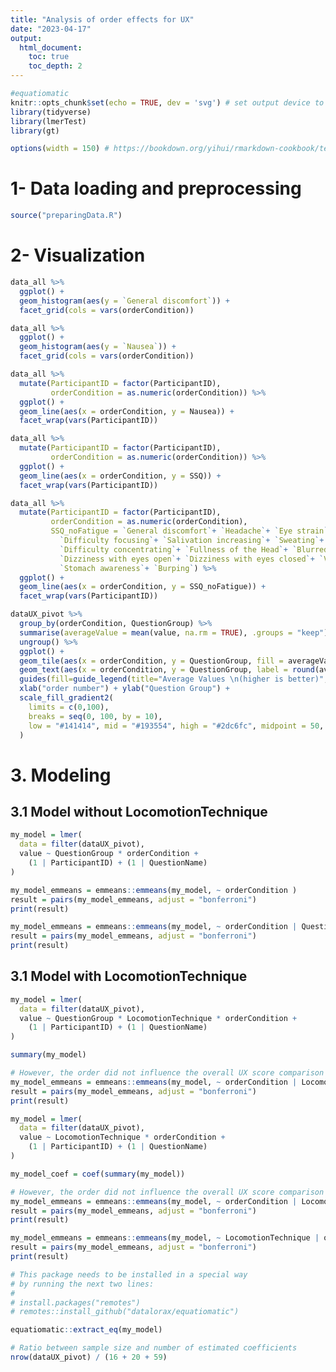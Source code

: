 ```yaml
---
title: "Analysis of order effects for UX"
date: "2023-04-17"
output:
  html_document:
    toc: true
    toc_depth: 2
---
```


```r
#equatiomatic
knitr::opts_chunk$set(echo = TRUE, dev = 'svg') # set output device to svg
library(tidyverse)
library(lmerTest)
library(gt)

options(width = 150) # https://bookdown.org/yihui/rmarkdown-cookbook/text-width.html
```


# 1- Data loading and preprocessing

```r
source("preparingData.R")
```


# 2- Visualization

```r
data_all %>%
  ggplot() +
  geom_histogram(aes(y = `General discomfort`)) +
  facet_grid(cols = vars(orderCondition))
```
```r
data_all %>%
  ggplot() +
  geom_histogram(aes(y = `Nausea`)) +
  facet_grid(cols = vars(orderCondition))
```

```r
data_all %>%
  mutate(ParticipantID = factor(ParticipantID),
         orderCondition = as.numeric(orderCondition)) %>%
  ggplot() +
  geom_line(aes(x = orderCondition, y = Nausea)) +
  facet_wrap(vars(ParticipantID))
```

```r
data_all %>%
  mutate(ParticipantID = factor(ParticipantID),
         orderCondition = as.numeric(orderCondition)) %>%
  ggplot() +
  geom_line(aes(x = orderCondition, y = SSQ)) +
  facet_wrap(vars(ParticipantID))
```

```r
data_all %>%
  mutate(ParticipantID = factor(ParticipantID),
         orderCondition = as.numeric(orderCondition),
         SSQ_noFatigue = `General discomfort`+ `Headache`+ `Eye strain`+ 
           `Difficulty focusing`+ `Salivation increasing`+ `Sweating`+ `Nausea`+ 
           `Difficulty concentrating`+ `Fullness of the Head`+ `Blurred vision`+ 
           `Dizziness with eyes open`+ `Dizziness with eyes closed`+ `Vertigo`+ 
           `Stomach awareness`+ `Burping`) %>%
  ggplot() +
  geom_line(aes(x = orderCondition, y = SSQ_noFatigue)) +
  facet_wrap(vars(ParticipantID))
```


```r
dataUX_pivot %>%
  group_by(orderCondition, QuestionGroup) %>%
  summarise(averageValue = mean(value, na.rm = TRUE), .groups = "keep") %>%
  ungroup() %>%
  ggplot() +
  geom_tile(aes(x = orderCondition, y = QuestionGroup, fill = averageValue)) +
  geom_text(aes(x = orderCondition, y = QuestionGroup, label = round(averageValue, digits = 1))) +
  guides(fill=guide_legend(title="Average Values \n(higher is better)", reverse = TRUE)) +
  xlab("order number") + ylab("Question Group") +
  scale_fill_gradient2(
    limits = c(0,100), 
    breaks = seq(0, 100, by = 10), 
    low = "#141414", mid = "#193554", high = "#2dc6fc", midpoint = 50,
  )
```


# 3. Modeling

## 3.1 Model without LocomotionTechnique

```r
my_model = lmer(
  data = filter(dataUX_pivot),
  value ~ QuestionGroup * orderCondition +
    (1 | ParticipantID) + (1 | QuestionName)
)
```


```r
my_model_emmeans = emmeans::emmeans(my_model, ~ orderCondition )
result = pairs(my_model_emmeans, adjust = "bonferroni")
print(result)
```

```r
my_model_emmeans = emmeans::emmeans(my_model, ~ orderCondition | QuestionGroup)
result = pairs(my_model_emmeans, adjust = "bonferroni")
print(result)
```


## 3.1 Model with LocomotionTechnique

```r
my_model = lmer(
  data = filter(dataUX_pivot),
  value ~ QuestionGroup * LocomotionTechnique * orderCondition +
    (1 | ParticipantID) + (1 | QuestionName)
)
```

```r
summary(my_model)
```


```r
# However, the order did not influence the overall UX score comparison between conditions: within a condition there was no significant difference between a direction condition being tested as first, second, third or last (p>0.28).
my_model_emmeans = emmeans::emmeans(my_model, ~ orderCondition | LocomotionTechnique)
result = pairs(my_model_emmeans, adjust = "bonferroni")
print(result)
```



```r
my_model = lmer(
  data = filter(dataUX_pivot),
  value ~ LocomotionTechnique * orderCondition +
    (1 | ParticipantID) + (1 | QuestionName)
)
```

```r
my_model_coef = coef(summary(my_model))
```


```r
# However, the order did not influence the overall UX score comparison between conditions: within a condition there was no significant difference between a direction condition being tested as first, second, third or last (p>0.28).
my_model_emmeans = emmeans::emmeans(my_model, ~ orderCondition | LocomotionTechnique)
result = pairs(my_model_emmeans, adjust = "bonferroni")
print(result)
```

```r
my_model_emmeans = emmeans::emmeans(my_model, ~ LocomotionTechnique | orderCondition)
result = pairs(my_model_emmeans, adjust = "bonferroni")
print(result)
```



```r
# This package needs to be installed in a special way
# by running the next two lines:
#
# install.packages("remotes")
# remotes::install_github("datalorax/equatiomatic")

equatiomatic::extract_eq(my_model)
```

```r
# Ratio between sample size and number of estimated coefficients
nrow(dataUX_pivot) / (16 + 20 + 59)
```

